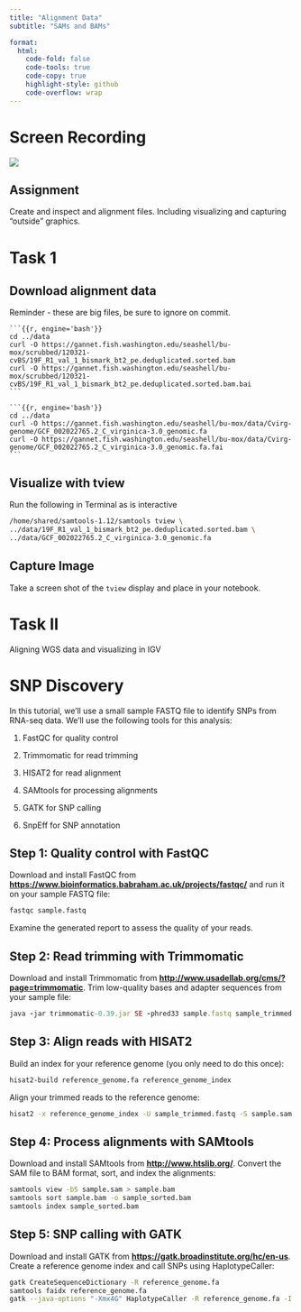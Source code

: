 ```yaml
---
title: "Alignment Data"
subtitle: "SAMs and BAMs"

format:
  html:
    code-fold: false
    code-tools: true
    code-copy: true
    highlight-style: github
    code-overflow: wrap
---
```


# Screen Recording

[![](/img/zoom.png){fig-align="right"}](xxxxxxxxxxxx)

::: callout-important
## Assignment

Create and inspect and alignment files. Including visualizing and capturing "outside" graphics.
:::

# Task 1

## Download alignment data

::: callout-caution
Reminder - these are big files, be sure to ignore on commit.
:::

````         
```{{r, engine='bash'}}         
cd ../data
curl -O https://gannet.fish.washington.edu/seashell/bu-mox/scrubbed/120321-cvBS/19F_R1_val_1_bismark_bt2_pe.deduplicated.sorted.bam
curl -O https://gannet.fish.washington.edu/seashell/bu-mox/scrubbed/120321-cvBS/19F_R1_val_1_bismark_bt2_pe.deduplicated.sorted.bam.bai
```

```{{r, engine='bash'}}         
cd ../data
curl -O https://gannet.fish.washington.edu/seashell/bu-mox/data/Cvirg-genome/GCF_002022765.2_C_virginica-3.0_genomic.fa
curl -O https://gannet.fish.washington.edu/seashell/bu-mox/data/Cvirg-genome/GCF_002022765.2_C_virginica-3.0_genomic.fa.fai
```
````

## Visualize with tview

::: callout-important
Run the following in Terminal as is interactive
:::

``` bash
/home/shared/samtools-1.12/samtools tview \
../data/19F_R1_val_1_bismark_bt2_pe.deduplicated.sorted.bam \
../data/GCF_002022765.2_C_virginica-3.0_genomic.fa
```

## Capture Image

Take a screen shot of the `tview` display and place in your notebook.

# Task II

Aligning WGS data and visualizing in IGV

# SNP Discovery

In this tutorial, we'll use a small sample FASTQ file to identify SNPs from RNA-seq data. We'll use the following tools for this analysis:

1.  FastQC for quality control

2.  Trimmomatic for read trimming

3.  HISAT2 for read alignment

4.  SAMtools for processing alignments

5.  GATK for SNP calling

6.  SnpEff for SNP annotation

## **Step 1: Quality control with FastQC**

Download and install FastQC from [**https://www.bioinformatics.babraham.ac.uk/projects/fastqc/**](https://www.bioinformatics.babraham.ac.uk/projects/fastqc/) and run it on your sample FASTQ file:

``` bash
fastqc sample.fastq
```

Examine the generated report to assess the quality of your reads.

## **Step 2: Read trimming with Trimmomatic**

Download and install Trimmomatic from [**http://www.usadellab.org/cms/?page=trimmomatic**](http://www.usadellab.org/cms/?page=trimmomatic). Trim low-quality bases and adapter sequences from your sample file:

``` ruby
java -jar trimmomatic-0.39.jar SE -phred33 sample.fastq sample_trimmed.fastq ILLUMINACLIP:TruSeq3-SE.fa:2:30:10 LEADING:3 TRAILING:3 SLIDINGWINDOW:4:15 MINLEN:36
```

## **Step 3: Align reads with HISAT2**

Build an index for your reference genome (you only need to do this once):

``` bash
hisat2-build reference_genome.fa reference_genome_index
```

Align your trimmed reads to the reference genome:

``` bash
hisat2 -x reference_genome_index -U sample_trimmed.fastq -S sample.sam
```

## **Step 4: Process alignments with SAMtools**

Download and install SAMtools from [**http://www.htslib.org/**](http://www.htslib.org/). Convert the SAM file to BAM format, sort, and index the alignments:

``` bash
samtools view -bS sample.sam > sample.bam
samtools sort sample.bam -o sample_sorted.bam
samtools index sample_sorted.bam
```

## **Step 5: SNP calling with GATK**

Download and install GATK from [**https://gatk.broadinstitute.org/hc/en-us**](https://gatk.broadinstitute.org/hc/en-us). Create a reference genome index and call SNPs using HaplotypeCaller:

``` bash
gatk CreateSequenceDictionary -R reference_genome.fa
samtools faidx reference_genome.fa
gatk --java-options "-Xmx4G" HaplotypeCaller -R reference_genome.fa -I sample_sorted.bam -O sample_raw_variants.vcf
```
